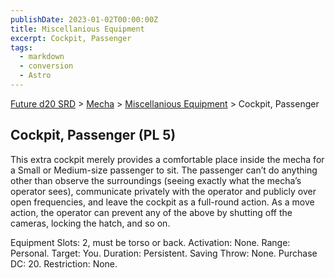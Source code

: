 ```yaml
---
publishDate: 2023-01-02T00:00:00Z
title: Miscellanious Equipment
excerpt: Cockpit, Passenger
tags:
  - markdown
  - conversion
  - Astro
---
```






[Future d20 SRD](/#futureD20) > [Mecha](future-d20-srd-mecha-index) > [Miscellanious Equipment](future-d20-srd-mecha-miscellanious-equipment-index) > Cockpit, Passenger




## Cockpit, Passenger (PL 5)


This extra cockpit merely provides a comfortable place inside the mecha for a Small or Medium-size passenger to sit. The passenger can’t do anything other than observe the surroundings (seeing exactly what the mecha’s operator sees), communicate privately with the operator and publicly over open frequencies, and leave the cockpit as a full-round action. As a move action, the operator can prevent any of the above by shutting off the cameras, locking the hatch, and so on.



Equipment Slots: 2, must be torso or back.
Activation: None.
Range: Personal.
Target: You.
Duration: Persistent.
Saving Throw: None.
Purchase DC: 20.
Restriction: None.



